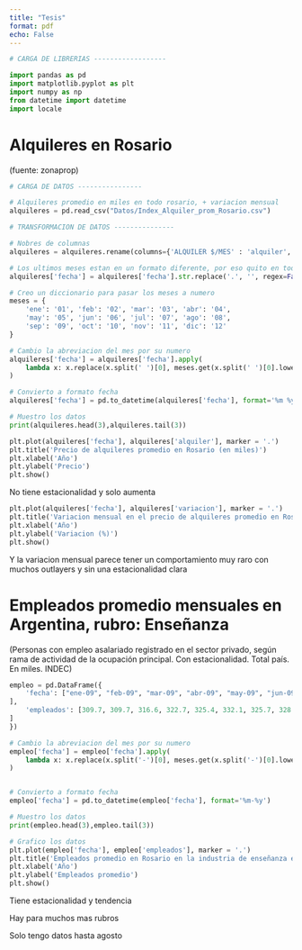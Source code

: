 ```yaml
---
title: "Tesis"
format: pdf
echo: False
---
```



```python
# CARGA DE LIBRERIAS ------------------

import pandas as pd
import matplotlib.pyplot as plt
import numpy as np
from datetime import datetime
import locale

```

# Alquileres en Rosario

(fuente: zonaprop)

```python

# CARGA DE DATOS ----------------

# Alquileres promedio en miles en todo rosario, + variacion mensual
alquileres = pd.read_csv("Datos/Index_Alquiler_prom_Rosario.csv")

# TRANSFORMACION DE DATOS ---------------

# Nobres de columnas
alquileres = alquileres.rename(columns={'ALQUILER $/MES' : 'alquiler', 'VARIACIÓN MENSUAL (%)': 'variacion'})

# Los ultimos meses estan en un formato diferente, por eso quito en todos el punto
alquileres['fecha'] = alquileres['fecha'].str.replace('.', '', regex=False)

# Creo un diccionario para pasar los meses a numero 
meses = {
    'ene': '01', 'feb': '02', 'mar': '03', 'abr': '04', 
    'may': '05', 'jun': '06', 'jul': '07', 'ago': '08', 
    'sep': '09', 'oct': '10', 'nov': '11', 'dic': '12'
}

# Cambio la abreviacion del mes por su numero
alquileres['fecha'] = alquileres['fecha'].apply(
    lambda x: x.replace(x.split(' ')[0], meses.get(x.split(' ')[0].lower(), '')) if isinstance(x, str) else x
)

# Convierto a formato fecha
alquileres['fecha'] = pd.to_datetime(alquileres['fecha'], format='%m %y')

# Muestro los datos
print(alquileres.head(3),alquileres.tail(3))

```


```python
plt.plot(alquileres['fecha'], alquileres['alquiler'], marker = '.')
plt.title('Precio de alquileres promedio en Rosario (en miles)')
plt.xlabel('Año')
plt.ylabel('Precio')
plt.show()

```

No tiene estacionalidad y solo aumenta

```python
plt.plot(alquileres['fecha'], alquileres['variacion'], marker = '.')
plt.title('Variacion mensual en el precio de alquileres promedio en Rosario')
plt.xlabel('Año')
plt.ylabel('Variacion (%)')
plt.show()

```

Y la variacion mensual parece tener un comportamiento muy raro con muchos outlayers y sin una estacionalidad clara


# Empleados promedio mensuales en Argentina, rubro: Enseñanza
(Personas con empleo asalariado registrado en el sector privado, según rama de actividad de la ocupación principal. Con estacionalidad. Total país. En miles. INDEC)

```python
empleo = pd.DataFrame({
    'fecha': ["ene-09", "feb-09", "mar-09", "abr-09", "may-09", "jun-09", "jul-09", "ago-09", "sep-09", "oct-09", "nov-09", "dic-09", "ene-10", "feb-10", "mar-10", "abr-10", "may-10", "jun-10", "jul-10", "ago-10", "sep-10", "oct-10", "nov-10", "dic-10", "ene-11", "feb-11", "mar-11", "abr-11", "may-11", "jun-11", "jul-11", "ago-11", "sep-11", "oct-11", "nov-11", "dic-11", "ene-12", "feb-12", "mar-12", "abr-12", "may-12", "jun-12", "jul-12", "ago-12", "sep-12", "oct-12", "nov-12", "dic-12", "ene-13", "feb-13", "mar-13", "abr-13", "may-13", "jun-13", "jul-13", "ago-13", "sep-13", "oct-13", "nov-13", "dic-13", "ene-14", "feb-14", "mar-14", "abr-14", "may-14", "jun-14", "jul-14", "ago-14", "sep-14", "oct-14", "nov-14", "dic-14", "ene-15", "feb-15", "mar-15", "abr-15", "may-15", "jun-15", "jul-15", "ago-15", "sep-15", "oct-15", "nov-15", "dic-15", "ene-16", "feb-16", "mar-16", "abr-16", "may-16", "jun-16", "jul-16", "ago-16", "sep-16", "oct-16", "nov-16", "dic-16", "ene-17", "feb-17", "mar-17", "abr-17", "may-17", "Jun-17", "Jul-17", "ago-17", "sep-17", "oct-17", "nov-17", "dic-17", "ene-18", "feb-18", "mar-18", "abr-18", "may-18", "jun-18", "jul-18", "ago-18", "sep-18", "oct-18", "nov-18", "dic-18", "ene-19", "feb-19", "mar-19", "abr-19", "may-19", "jun-19", "jul-19", "ago-19", "sep-19", "oct-19", "nov-19", "dic-19", "ene-20", "feb-20", "mar-20", "abr-20", "may-20", "jun-20", "jul-20", "ago-20", "sep-20", "oct-20", "nov-20", "dic-20", "ene-21", "feb-21", "mar-21", "abr-21", "may-21", "jun-21", "jul-21", "ago-21", "sep-21", "oct-21", "nov-21", "dic-21", "ene-22", "feb-22", "mar-22", "abr-22", "may-22", "jun-22", "jul-22", "ago-22", "sep-22", "oct-22", "nov-22", "dic-22", "ene-23", "feb-23", "mar-23", "abr-23", "may-23", "jun-23", "jul-23", "ago-23", "sep-23", "oct-23", "nov-23", "dic-23", "ene-24", "feb-24", "mar-24", "abr-24", "may-24", "jun-24", "jul-24", "ago-24"
],
    'empleados': [309.7, 309.7, 316.6, 322.7, 325.4, 332.1, 325.7, 328.8, 330.9, 331.7, 331.4, 330.0, 315.7, 316.4, 324.6, 331.6, 335.2, 341.7, 337.6, 339.1, 340.6, 341.8, 340.5, 339.7, 326.1, 329.3, 337.4, 344.5, 348.4, 355.0, 350.7, 353.9, 355.2, 355.9, 356.0, 354.7, 339.1, 342.1, 351.5, 356.0, 358.7, 365.0, 360.8, 362.1, 362.4, 364.3, 364.7, 364.0, 345.1, 352.1, 359.4, 367.5, 368.2, 373.8, 368.4, 370.9, 371.9, 372.4, 372.1, 370.5, 351.3, 357.2, 366.9, 373.5, 377.6, 381.6, 378.5, 380.7, 384.1, 385.2, 383.9, 381.1, 366.0, 368.3, 381.4, 390.1, 392.5, 395.8, 392.4, 395.3, 396.1, 396.5, 395.4, 391.3, 375.2, 381.4, 394.3, 398.5, 401.4, 403.7, 399.8, 402.5, 403.0, 402.9, 402.3, 398.1, 381.7, 384.1, 400.2, 403.5, 407.3, 410.2, 408.0, 409.9, 410.4, 410.9, 410.2, 405.7, 389.6, 392.8, 407.2, 411.6, 414.3, 416.2, 413.8, 419.0, 418.8, 419.6, 417.6, 412.3, 396.9, 398.8, 412.3, 417.0, 418.7, 419.5, 417.4, 419.4, 420.2, 420.3, 418.3, 412.7, 397.6, 398.9, 411.0, 407.6, 406.0, 405.1, 403.3, 402.4, 400.5, 399.3, 398.2, 396.6, 388.3, 389.8, 403.1, 406.3, 405.9, 405.6, 404.4, 409.2, 410.7, 411.2, 411.0, 407.4, 392.4, 395.9, 413.1, 417.3, 419.6, 421.5, 418.6, 421.9, 422.3, 422.5, 421.4, 416.5, 400.2, 402.5, 419.8, 423.4, 426.3, 427.9, 425.7, 429.0, 428.7, 428.0, 426.9, 421.4, 404.6, 406.3, 420.0, 423.8, 425.6, 426.2, 424.4, 427.0
]
})

# Cambio la abreviacion del mes por su numero
empleo['fecha'] = empleo['fecha'].apply(
    lambda x: x.replace(x.split('-')[0], meses.get(x.split('-')[0].lower(), '')) if isinstance(x, str) else x
)


# Convierto a formato fecha
empleo['fecha'] = pd.to_datetime(empleo['fecha'], format='%m-%y')

# Muestro los datos
print(empleo.head(3),empleo.tail(3))

# Grafico los datos
plt.plot(empleo['fecha'], empleo['empleados'], marker = '.')
plt.title('Empleados promedio en Rosario en la industria de enseñanza en el sector privado (en miles)')
plt.xlabel('Año')
plt.ylabel('Empleados promedio')
plt.show()

```

Tiene estacionalidad y tendencia

Hay para muchos mas rubros

Solo tengo datos hasta agosto
